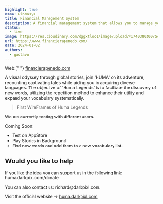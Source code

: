 ```yaml
---
highlight: true
name: Finmasys
title: Financial Management System
description: A financial management system that allows you to manage your finances and investments.
status:
  - live
image: https://res.cloudinary.com/dggxtloo1/image/upload/v1740380200/Screenshot_2025-02-24_at_02.52.02_jhuny9.png
url: https://www.financierapenedo.com/
date: 2024-01-02
authors:
  - gustavo
---
```


<Callout type="white">
  Web:{" "}
  <a href="https://www.financierapenedo.com/" target="_blank">
    financierapenedo.com
  </a>
</Callout>

A visual odyssey through global stories, join 'HUMA' on its adventure, recounting captivating tales while
aiding you in acquiring diverse languages. The objective of 'Huma Legends' is to facilitate the discovery
of new words, utilizing the repetition method to enhance their utility and expand your vocabulary systematically.

<ImageBlog
  src="/images/blog/huma/huma-01.jpg"
  width="718"
  height="404"
  alt="Image"
/>
> First WireFrames of Huma Legends

We are currently testing with different users.

Coming Soon:

- Test on AppStore
- Play Stories in Background
- Find new words and add them to a new vocabulary list.

<ImageBlog
  src="/images/blog/huma/huma-02.jpg"
  width="718"
  height="404"
  alt="Image"
/>

## Would you like to help

If you like the idea you can support us in the following link: huma.darkpixl.com/donate

You can also contact us: richard@darkpixl.com.

<ImageBlog
  src="/images/blog/huma/huma-bg-complete.jpg"
  width="718"
  height="404"
  alt="Image"
/>

Visit the official website -> <a href="https://huma.darkpixl.com" target="_black">huma.darkpixl.com</a>
